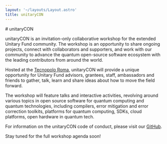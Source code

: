 ```yaml
---
layout: '~/layouts/Layout.astro'
title: unitaryCON
---
```



<PageIntro>
# unitaryCON

unitaryCON is an invitation-only collaborative workshop for the extended Unitary Fund community. The workshop is an opportunity to share ongoing projects, connect with collaborators and supporters, and work with our community to advance the quantum open-source software ecosystem with the leading contributors from around the world.

Hosted at the [Tecnopolo Roma](https://www.tecnopolo.it/tecnopolo-roma/?lang=en), unitaryCON will provide a unique opportunity for Unitary Fund advisors, grantees, staff, ambassadors and friends to gather, talk, learn and share ideas about how to move the field forward.

The workshop will feature talks and interactive activities, revolving around various topics in open source software for quantum computing and quantum technologies, including compilers, error mitigation and error correction toolkits, platforms for quantum computing, SDKs, cloud platforms, open hardware in quantum tech.

For information on the unitaryCON code of conduct, please visit our [GitHub](https://github.com/unitaryfund/unitary.fund/blob/master/CODE_OF_CONDUCT.md).

Stay tuned for the full workshop agenda soon!
</PageIntro>
